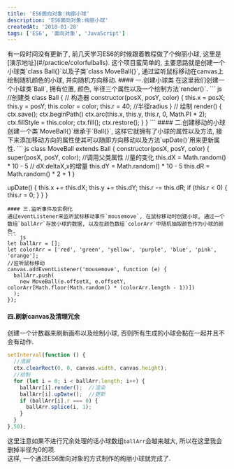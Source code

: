 ```yaml
---
title: 'ES6面向对象:绚丽小球'
description: 'ES6面向对象:绚丽小球'
createdAt: '2018-01-28'
tags: ['ES6', '面向对象', 'JavaScript']
---
```


<GithubCard url="toviac/colorful-balls" />
有一段时间没有更新了, 前几天学习ES6的时候跟着教程做了个绚丽小球, 这里是[演示地址](#/practice/colorfulballs).  
这个项目蛮简单的, 主要思路就是创建一个小球类`class Ball{}`以及子类`class MoveBall{}`, 通过监听鼠标移动在canvas上绘制随机颜色的小球, 并向随机方向移动.  
#### 一.创建小球类
在这里我们创建一个小球类`Ball`, 拥有位置, 颜色, 半径三个属性以及一个绘制方法`render()`.
``` js
//创建类
class Ball {
  // 构造器
  constructor(posX, posY, color) {
    this.x = posX;
    this.y = posY;
    this.color = color;
    this.r = 40; //半径radius
  }
  // 绘制
  render() {
    ctx.save();
    ctx.beginPath()
    ctx.arc(this.x, this.y, this.r, 0, Math.PI * 2);
    ctx.fillStyle = this.color;
    ctx.fill();
    ctx.restore();
  }
}
```
#### 二.创建移动的小球
创建一个类`MoveBall{}`继承于`Ball{}`, 这样它就拥有了小球的属性以及方法, 接下来添加移动方向的属性使其可以随即方向移动以及方法`upDate()`用来更新属性.  
``` js
class MoveBall extends Ball {
  constructor(posX, posY, color) {
    super(posX, posY, color); //调用父类属性
    //量的变化
    this.dX = Math.random() * 10 - 5 // dX:deltaX,x的增量
    this.dY = Math.random() * 10 - 5
    this.dR = Math.random() * 2 + 1
  }

  upDate() {
    this.x += this.dX;
    this.y += this.dY;
    this.r -= this.dR;
    if (this.r < 0) {
      this.r = 0;
    }
  }
}
```
#### 三.监听事件及实例化
通过eventListener来监听鼠标移动事件`mousemove`, 在鼠标移动时创建小球, 通过一个数组`ballArr`存放小球的数据, 以及在颜色数组`colorArr`中随机抽取颜色作为小球的颜色.  
``` js
let ballArr = [];
let colorArr = ['red', 'green', 'yellow', 'purple', 'blue', 'pink', 'orange'];
//监听鼠标移动
canvas.addEventListener('mousemove', function (e) {
  ballArr.push(
    new MoveBall(e.offsetX, e.offsetY, colorArr[Math.floor(Math.random() * (colorArr.length - 1))])
  );
});
```
#### 四.刷新canvas及清理冗余
创建一个计数器来刷新画布以及绘制小球, 否则所有生成的小球会黏在一起并且不会有动作.  
``` js
setInterval(function () {
  //清屏
  ctx.clearRect(0, 0, canvas.width, canvas.height);
  //绘制
  for (let i = 0; i < ballArr.length; i++) {
    ballArr[i].render();  //渲染
    ballArr[i].upDate();  //更新
    if (ballArr[i].r === 0) {
      ballArr.splice(i, 1);
    }
  }
},50);
```
这里注意如果不进行冗余处理的话小球数组`ballArr`会越来越大, 所以在这里我会删掉半径为0的项.  
这样, 一个通过ES6面向对象的方式制作的绚丽小球就完成了.  